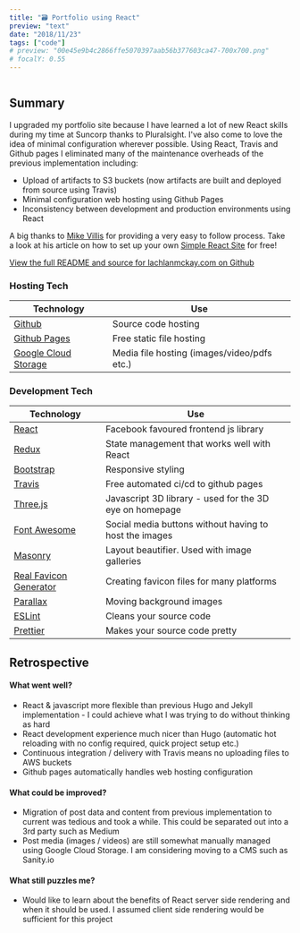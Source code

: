 ```yaml
---
title: "🗃️ Portfolio using React"
preview: "text"
date: "2018/11/23"
tags: ["code"]
# preview: "00e45e9b4c2866ffe5070397aab56b377603ca47-700x700.png"
# focalY: 0.55
---
```



<div style={{ textAlign: "center" }}>
  <Image
    url="00e45e9b4c2866ffe5070397aab56b377603ca47-700x700.png"
    resize="post"
    style={{ width: "100%", objectFit: "cover", marginBottom: 8 }}
  />
</div>

## Summary

I upgraded my portfolio site because I have learned a lot of new
React skills during my time at Suncorp thanks to Pluralsight. I've also come to
love the idea of minimal configuration wherever possible. Using React, Travis
and Github pages I eliminated many of the maintenance overheads of the previous
implementation including:

- Upload of artifacts to S3 buckets (now artifacts are built and deployed from source using Travis)
- Minimal configuration web hosting using Github Pages
- Inconsistency between development and production environments using React

A big thanks to [Mike Villis](https://blog.mikevillis.com/) for providing a very
easy to follow process. Take a look at his article on how to set up your own [Simple
React Site](https://blog.mikevillis.com/simple-react-site-with-create-react-app-github-pages-travis-ci-and-cloudflare-8a859daa881?gi=5bc18ab546dd)
for free!

[View the full README and source for lachlanmckay.com on Github](https://github.com/lokimckay/lachlanmckay.com)

### Hosting Tech

| Technology                                                | Use                                         |
| --------------------------------------------------------- | ------------------------------------------- |
| [Github](https://github.com/lokimckay)                    | Source code hosting                         |
| [Github Pages](https://pages.github.com/)                 | Free static file hosting                    |
| [Google Cloud Storage](https://cloud.google.com/storage/) | Media file hosting (images/video/pdfs etc.) |

### Development Tech

| Technology                                                 | Use                                                     |
| ---------------------------------------------------------- | ------------------------------------------------------- |
| [React](https://reactjs.org/)                              | Facebook favoured frontend js library                   |
| [Redux](https://redux.js.org/)                             | State management that works well with React             |
| [Bootstrap](https://getbootstrap.com/)                     | Responsive styling                                      |
| [Travis](https://travis-ci.org/)                           | Free automated ci/cd to github pages                    |
| [Three.js](https://threejs.org/)                           | Javascript 3D library - used for the 3D eye on homepage |
| [Font Awesome](https://fontawesome.com/)                   | Social media buttons without having to host the images  |
| [Masonry](https://masonry.desandro.com/)                   | Layout beautifier. Used with image galleries            |
| [Real Favicon Generator](http://realfavicongenerator.net/) | Creating favicon files for many platforms               |
| [Parallax](http://matthew.wagerfield.com/parallax/)        | Moving background images                                |
| [ESLint](https://eslint.org/)                              | Cleans your source code                                 |
| [Prettier](https://github.com/prettier/prettier)           | Makes your source code pretty                           |

## Retrospective

#### What went well?

- React & javascript more flexible than previous Hugo and Jekyll implementation - I could achieve what I was trying to do without thinking as hard
- React development experience much nicer than Hugo (automatic hot reloading with no config required, quick project setup etc.)
- Continuous integration / delivery with Travis means no uploading files to AWS buckets
- Github pages automatically handles web hosting configuration

#### What could be improved?

- Migration of post data and content from previous implementation to current was tedious and took a while. This could be separated out into a 3rd party such as Medium
- Post media (images / videos) are still somewhat manually managed using Google Cloud Storage. I am considering moving to a CMS such as Sanity.io

#### What still puzzles me?

- Would like to learn about the benefits of React server side rendering and when it should be used. I assumed client side rendering would be sufficient for this project
